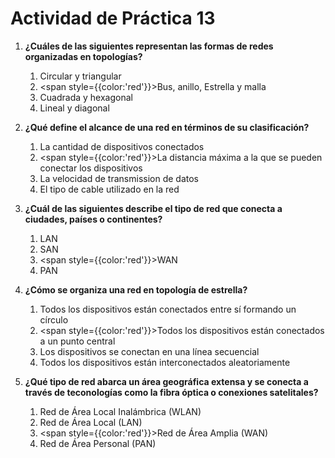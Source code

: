 # Actividad de Práctica 13

1. **¿Cuáles de las siguientes representan las formas de redes organizadas en topologías?**
    1. Circular y triangular
    2. <span style={{color:'red'}}>Bus, anillo, Estrella y malla</span>
    3. Cuadrada y hexagonal
    4. Lineal y diagonal

2. **¿Qué define el alcance de una red en términos de su clasificación?**
    1. La cantidad de dispositivos conectados
    2. <span style={{color:'red'}}>La distancia máxima a la que se pueden conectar los dispositivos</span>
    3. La velocidad de transmission de datos
    4. El tipo de cable utilizado en la red

3. **¿Cuál de las siguientes describe el tipo de red que conecta a ciudades, países o continentes?**
    1. LAN
    2. SAN
    3. <span style={{color:'red'}}>WAN</span>
    4. PAN

4. **¿Cómo se organiza una red en topología de estrella?**
    1. Todos los dispositivos están conectados entre sí formando un círculo
    2. <span style={{color:'red'}}>Todos los dispositivos están conectados a un punto central</span>
    3. Los dispositivos se conectan en una línea secuencial
    4. Todos los dispositivos están interconectados aleatoriamente

5. **¿Qué tipo de red abarca un área geográfica extensa y se conecta a través de teconologías como la fibra óptica o conexiones satelitales?**
    1. Red de Área Local Inalámbrica (WLAN)
    2. Red de Área Local (LAN)
    3. <span style={{color:'red'}}>Red de Área Amplia (WAN)</span>
    4. Red de Área Personal (PAN)
